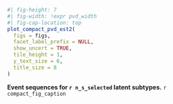 :::{#suppfig-pvd_chosen_subtypes}

```r
#| fig-height: 7
#| fig-width: !expr pvd_width
#| fig-cap-location: top
plot_compact_pvd_est2(
  figs = figs,
  facet_label_prefix = NULL,
  show_uncert = TRUE,
  tile_height = 1,
  y_text_size = 6,
  title_size = 8
)
```

**Event sequences for `r n_s_selected` latent subtypes.** `r compact_fig_caption`

:::
